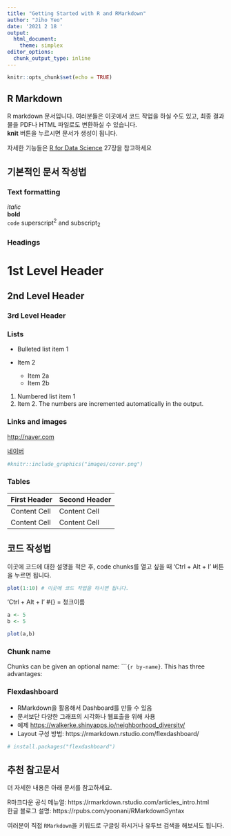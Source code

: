 ---
title: "Getting Started with R and RMarkdown"
author: "Jiho Yeo"
date: '2021 2 18 '
output: 
  html_document: 
    theme: simplex
editor_options: 
  chunk_output_type: inline
---

```{r setup, include=FALSE}
knitr::opts_chunk$set(echo = TRUE)
```

## R Markdown

R markdown 문서입니다. 여러분들은 이곳에서 코드 작업을 하실 수도 있고,
최종 결과물을 PDF나 HTML 파일로도 변환하실 수 있습니다.  
**knit** 버튼을 누르시면 문서가 생성이 됩니다.

자세한 기능들은 [R for Data Science](https://r4ds.had.co.nz/r-markdown.html) 27장을 참고하세요

## 기본적인 문서 작성법

### Text formatting 

*italic*  
**bold**   
`code`
superscript^2^ and subscript~2~

### Headings

# 1st Level Header

## 2nd Level Header

### 3rd Level Header

### Lists

* Bulleted list item 1

* Item 2
  * Item 2a
  * Item 2b

1.  Numbered list item 1
2.  Item 2. The numbers are incremented automatically in the output.

### Links and images

<http://naver.com>

[네이버](http://www.naver.com)


```{r}
#knitr::include_graphics("images/cover.png")
```



### Tables 

First Header  | Second Header
------------- | -------------
Content Cell  | Content Cell
Content Cell  | Content Cell


## 코드 작성법

이곳에 코드에 대한 설명을 적은 후, code chunks를 열고 싶을 때 'Ctrl + Alt + I' 버튼을 누르면 됩니다. 

```{r plot}
plot(1:10) # 이곳에 코드 작업을 하시면 됩니다. 
```

'Ctrl + Alt + I' #{} = 청크이름
```{r plot_a_b}  
a <- 5
b <- 5

plot(a,b)
```



### Chunk name 

Chunks can be given an optional name: ````{r by-name}`. This has three advantages:

### Flexdashboard

- RMarkdown을 활용해서 Dashboard를 만들 수 있음 
- 문서보단 다양한 그래프의 시각화나 웹표출을 위해 사용 
- 예제 <https://walkerke.shinyapps.io/neighborhood_diversity/>
- Layout 구성 방법: https://rmarkdown.rstudio.com/flexdashboard/

```{r}
# install.packages("flexdashboard")
```




## 추천 참고문서 

더 자세한 내용은 아래 문서를 참고하세요.

R마크다운 공식 메뉴얼: https://rmarkdown.rstudio.com/articles_intro.html  
한글 블로그 설명: https://rpubs.com/yoonani/RMarkdownSyntax  

여러분이 직접 `RMarkdown`을 키워드로 구글링 하시거나 유투브 검색을 해보셔도 됩니다. 

